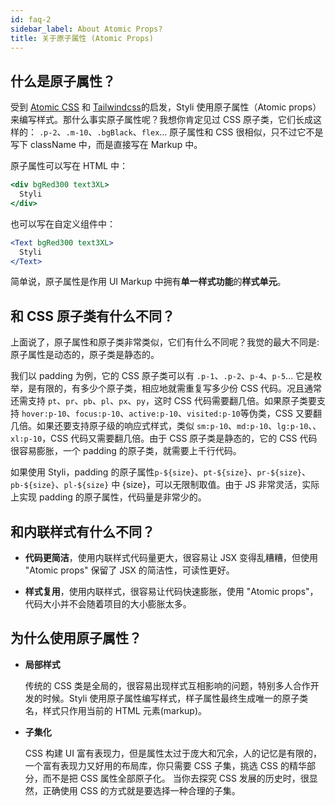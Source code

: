 ```yaml
---
id: faq-2
sidebar_label: About Atomic Props?
title: 关于原子属性 (Atomic Props)
---
```


## 什么是原子属性？

受到 [Atomic CSS](https://acss.io/) 和 [Tailwindcss](https://tailwindcss.com/)的启发，Styli 使用原子属性（Atomic props）来编写样式。那什么事实原子属性呢？我想你肯定见过 CSS 原子类，它们长成这样的： `.p-2`、`.m-10`、`.bgBlack`、`flex`... 原子属性和 CSS 很相似，只不过它不是写下 className 中，而是直接写在 Markup 中。

原子属性可以写在 HTML 中：

```jsx
<div bgRed300 text3XL>
  Styli
</div>
```

也可以写在自定义组件中：

```jsx live
<Text bgRed300 text3XL>
  Styli
</Text>
```

简单说，原子属性是作用 UI Markup 中拥有**单一样式功能**的**样式单元**。

## 和 CSS 原子类有什么不同？

上面说了，原子属性和原子类非常类似，它们有什么不同呢？我觉的最大不同是: 原子属性是动态的，原子类是静态的。

我们以 padding 为例，它的 CSS 原子类可以有 `.p-1`、`.p-2`、`p-4`、`p-5`... 它是枚举，是有限的，有多少个原子类，相应地就需重复写多少份 CSS 代码。况且通常还需支持 `pt`、`pr`、`pb`、`pl`、`px`、`py`，这时 CSS 代码需要翻几倍。如果原子类要支持 `hover:p-10`、`focus:p-10`、`active:p-10`、`visited:p-10`等伪类，CSS 又要翻几倍。如果还要支持原子级的响应式样式，类似 `sm:p-10`、`md:p-10`、`lg:p-10`、、`xl:p-10`，CSS 代码又需要翻几倍。由于 CSS 原子类是静态的，它的 CSS 代码很容易膨胀，一个 padding 的原子类，就需要上千行代码。

如果使用 Styli，padding 的原子属性`p-${size}`、`pt-${size}`、`pr-${size}`、`pb-${size}`、`pl-${size}` 中 {size}，可以无限制取值。由于 JS 非常灵活，实际上实现 padding 的原子属性，代码量是非常少的。

## 和内联样式有什么不同？

- **代码更简洁**，使用内联样式代码量更大，很容易让 JSX 变得乱糟糟，但使用 "Atomic props" 保留了 JSX 的简洁性，可读性更好。

- **样式复用**，使用内联样式，很容易让代码快速膨胀，使用 "Atomic props"，代码大小并不会随着项目的大小膨胀太多。

## 为什么使用原子属性？

- **局部样式**

  传统的 CSS 类是全局的，很容易出现样式互相影响的问题，特别多人合作开发的时候。Styli 使用原子属性编写样式，样子属性最终生成唯一的原子类名，样式只作用当前的 HTML 元素(markup)。

- **子集化**

  CSS 构建 UI 富有表现力，但是属性太过于庞大和冗余，人的记忆是有限的，一个富有表现力又好用的布局库，你只需要 CSS 子集，挑选 CSS 的精华部分，而不是把 CSS 属性全部原子化。
  当你去探究 CSS 发展的历史时，很显然，正确使用 CSS 的方式就是要选择一种合理的子集。
